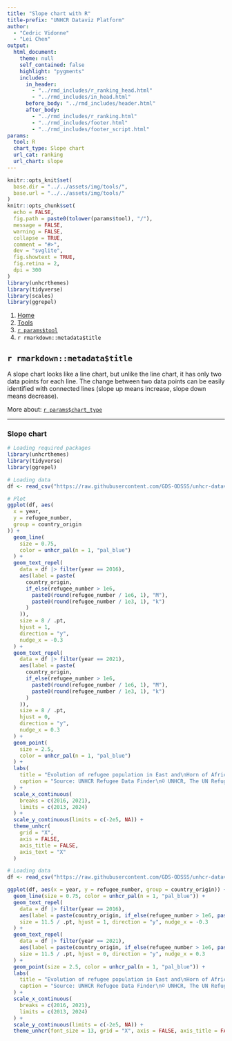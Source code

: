 ```yaml
---
title: "Slope chart with R"
title-prefix: "UNHCR Dataviz Platform"
author:
  - "Cedric Vidonne"
  - "Lei Chen"
output:
  html_document:
    theme: null
    self_contained: false
    highlight: "pygments"
    includes:
      in_header:
        - "../rmd_includes/r_ranking_head.html"
        - "../rmd_includes/in_head.html"
      before_body: "../rmd_includes/header.html"
      after_body:
        - "../rmd_includes/r_ranking.html"
        - "../rmd_includes/footer.html"
        - "../rmd_includes/footer_script.html"
params:
  tool: R
  chart_type: Slope chart
  url_cat: ranking
  url_chart: slope
---
```


```r
knitr::opts_knit$set(
  base.dir = "../../assets/img/tools/",
  base.url = "../../assets/img/tools/"
)
knitr::opts_chunk$set(
  echo = FALSE,
  fig.path = paste0(tolower(params$tool), "/"),
  message = FALSE,
  warning = FALSE,
  collapse = TRUE,
  comment = "#>",
  dev = "svglite",
  fig.showtext = TRUE,
  fig.retina = 2,
  dpi = 300
)
library(unhcrthemes)
library(tidyverse)
library(scales)
library(ggrepel)
```

<main id="tools" class="container mt-5">

<!-- Breadcrumb is filled automatically with the text from Title and Tool parameter in YAML --> 
<nav aria-label="breadcrumb">
    <ol class="breadcrumb">
        <li class="breadcrumb-item"><a href="../../">Home</a></li>
        <li class="breadcrumb-item"><a href="../">Tools</a></li>
        <li class="breadcrumb-item"><a href="../`r tolower(params$tool)`/">`r params$tool`</a></li>
        <li class="breadcrumb-item active" aria-current="page">`r rmarkdown::metadata$title`</li>
    </ol>
</nav>

<!-- Intro header --> 
<div class="my-5 text-center">

## `r rmarkdown::metadata$title`

<div class="row justify-content-center">
<div class="col-lg-8">

<!-- Only text to change below, the rest comes from the YAML --> 
A slope chart looks like a line chart, but unlike the line chart, it has only two data points for each line. The change between two data points can be easily identified with connected lines (slope up means increase, slope down means decrease).

More about: <a href="../../chart_gallery/`r params$url_cat`.html#`r params$url_chart`">`r params$chart_type`</a>

</div>
</div>
</div>


----

<!-- Beginning of section, should be preceded by hr (----) --> 
<section class="my-5">

### Slope chart

<div class="row">

<!-- First column for large screen --> 
<div class="col-lg-6">

```r
# Loading required packages
library(unhcrthemes)
library(tidyverse)
library(ggrepel)

# Loading data
df <- read_csv("https://raw.githubusercontent.com/GDS-ODSSS/unhcr-dataviz-platform/master/data/change_over_time/slope.csv")

# Plot
ggplot(df, aes(
  x = year,
  y = refugee_number,
  group = country_origin
)) +
  geom_line(
    size = 0.75,
    color = unhcr_pal(n = 1, "pal_blue")
  ) +
  geom_text_repel(
    data = df |> filter(year == 2016),
    aes(label = paste(
      country_origin,
      if_else(refugee_number > 1e6,
        paste0(round(refugee_number / 1e6, 1), "M"),
        paste0(round(refugee_number / 1e3, 1), "k")
      )
    )),
    size = 8 / .pt,
    hjust = 1,
    direction = "y",
    nudge_x = -0.3
  ) +
  geom_text_repel(
    data = df |> filter(year == 2021),
    aes(label = paste(
      country_origin,
      if_else(refugee_number > 1e6,
        paste0(round(refugee_number / 1e6, 1), "M"),
        paste0(round(refugee_number / 1e3, 1), "k")
      )
    )),
    size = 8 / .pt,
    hjust = 0,
    direction = "y",
    nudge_x = 0.3
  ) +
  geom_point(
    size = 2.5,
    color = unhcr_pal(n = 1, "pal_blue")
  ) +
  labs(
    title = "Evolution of refugee population in East and\nHorn of Africa region | 2016 vs 2021",
    caption = "Source: UNHCR Refugee Data Finder\n© UNHCR, The UN Refugee Agency"
  ) +
  scale_x_continuous(
    breaks = c(2016, 2021),
    limits = c(2013, 2024)
  ) +
  scale_y_continuous(limits = c(-2e5, NA)) +
  theme_unhcr(
    grid = "X",
    axis = FALSE,
    axis_title = FALSE,
    axis_text = "X"
  )
```

</div>
<!-- End First column --->

<!-- Second column for large screen --> 
<div class="col-lg-6">


```r
# Loading data
df <- read_csv("https://raw.githubusercontent.com/GDS-ODSSS/unhcr-dataviz-platform/master/data/change_over_time/slope.csv")

ggplot(df, aes(x = year, y = refugee_number, group = country_origin)) +
  geom_line(size = 0.75, color = unhcr_pal(n = 1, "pal_blue")) +
  geom_text_repel(
    data = df |> filter(year == 2016),
    aes(label = paste(country_origin, if_else(refugee_number > 1e6, paste0(round(refugee_number / 1e6, 1), "M"), paste0(round(refugee_number / 1e3, 1), "k")))),
    size = 11.5 / .pt, hjust = 1, direction = "y", nudge_x = -0.3
  ) +
  geom_text_repel(
    data = df |> filter(year == 2021),
    aes(label = paste(country_origin, if_else(refugee_number > 1e6, paste0(round(refugee_number / 1e6, 1), "M"), paste0(round(refugee_number / 1e3, 1), "k")))),
    size = 11.5 / .pt, hjust = 0, direction = "y", nudge_x = 0.3
  ) +
  geom_point(size = 2.5, color = unhcr_pal(n = 1, "pal_blue")) +
  labs(
    title = "Evolution of refugee population in East and\nHorn of Africa region | 2016 vs 2021",
    caption = "Source: UNHCR Refugee Data Finder\n© UNHCR, The UN Refugee Agency"
  ) +
  scale_x_continuous(
    breaks = c(2016, 2021),
    limits = c(2013, 2024)
  ) +
  scale_y_continuous(limits = c(-2e5, NA)) +
  theme_unhcr(font_size = 13, grid = "X", axis = FALSE, axis_title = FALSE, axis_text = "X")
```

</div>
<!-- End Second column --->

</div>
</section>
<!-- End of section --->


<!-- To add sections just copy the whole code between the above section tag --->

</main>
